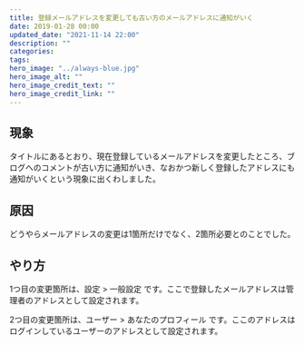 ```yaml
---
title: 登録メールアドレスを変更しても古い方のメールアドレスに通知がいく
date: 2019-01-28 00:00
updated_date: "2021-11-14 22:00"
description: ""
categories:
tags:
hero_image: "../always-blue.jpg"
hero_image_alt: ""
hero_image_credit_text: ""
hero_image_credit_link: ""
---
```

## 現象
タイトルにあるとおり、現在登録しているメールアドレスを変更したところ、ブログへのコメントが古い方に通知がいき、なおかつ新しく登録したアドレスにも通知がいくという現象に出くわしました。

## 原因
どうやらメールアドレスの変更は1箇所だけでなく、2箇所必要とのことでした。

## やり方
1つ目の変更箇所は、設定 > 一般設定 です。ここで登録したメールアドレスは管理者のアドレスとして設定されます。

2つ目の変更箇所は、ユーザー > あなたのプロフィール です。ここのアドレスはログインしているユーザーのアドレスとして設定されます。

